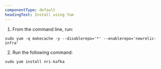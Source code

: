 ```yaml
---
componentType: default
headingText: Install using Yum
---
```


1. From the command line, run:

```
sudo yum -q makecache -y --disablerepo='*' --enablerepo='newrelic-infra'
```

2. Run the following command:

```
sudo yum install nri-kafka
```